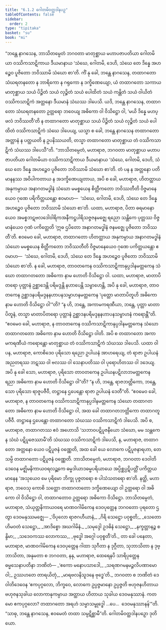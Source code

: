 ```yaml
---
title: "6.1.2 ဂေါတမိဝတ္ထဒါနပဉှ"
tableOfContents: false
sidebar:
  order: 2
type: "tipitaka"
basket: "su"
book: "mi"
---
```



<DynamicBreadcrumb />

<Division number="172" book="mi" e="ch" v="28">

<Paragraph number="1072" book="mi">
“ဘန္တေ နာဂသေန, ဘာသိတမ္ပေတံ ဘဂဝတာ မာတုစ္ဆာယ မဟာပဇာပတိယာ ဂေါတမိယာ ဝဿိကသာဋိကာယ ဒီယမာနာယ ‘သံဃေ, ဂေါတမိ, ဒေဟိ, သံဃေ တေ ဒိန္နေ အဟဉ္စေဝ ပူဇိတော ဘဝိဿာမိ သံဃော စာ’တိ. ကိံ နု ခေါ, ဘန္တေ နာဂသေန, တထာဂတော သံဃရတနတော န ဘာရိကော န ဂရုကော န ဒက္ခိဏေယျော, ယံ တထာဂတော သကာယ မာတုစ္ဆာယ သယံ ပိဉ္ဇိတံ သယံ လုဉ္စိတံ သယံ ပေါထိတံ သယံ ကန္တိတံ သယံ ဝါယိတံ ဝဿိကသာဋိကံ အတ္တနော ဒီယမာနံ သံဃဿ ဒါပေသိ. ယဒိ, ဘန္တေ နာဂသေန, တထာဂတော သံဃရတနတော ဥတ္တရော ဘဝေယျ အဓိကော ဝါ ဝိသိဋ္ဌော ဝါ, ‘မယိ ဒိန္နေ မဟပ္ဖလံ ဘဝိဿတီ’တိ န တထာဂတော မာတုစ္ဆာယ သယံ ပိဉ္ဇိတံ သယံ လုဉ္စိတံ သယံ ပေါထိတံ ဝဿိကသာဋိကံ သံဃေ ဒါပေယျ, ယသ္မာ စ ခေါ, ဘန္တေ နာဂသေန တထာဂတော အတ္တာနံ န ပတ္ထယတိ န ဥပနိဿယတိ, တသ္မာ တထာဂတော မာတုစ္ဆာယ တံ ဝဿိကသာဋိကံ သံဃဿ ဒါပေသီ”တိ.
</Paragraph>

<Paragraph number="1073" book="mi">
“ဘာသိတမ္ပေတံ, မဟာရာဇ, ဘဂဝတာ မာတုစ္ဆာယ မဟာပဇာပတိယာ ဂေါတမိယာ ဝဿိကသာဋိကာယ ဒီယမာနာယ ‘သံဃေ, ဂေါတမိ, ဒေဟိ, သံဃေ တေ ဒိန္နေ အဟဉ္စေဝ ပူဇိတော ဘဝိဿာမိ သံဃော စာ’တိ. တံ ပန န အတ္တနော ပတိမာနနဿ အဝိပါကတာယ န အဒက္ခိဏေယျတာယ, အပိ စ ခေါ, မဟာရာဇ, ဟိတတ္ထာယ အနုကမ္ပာယ အနာဂတမဒ္ဓါနံ သံဃော မမစ္စယေန စိတ္တီကတော ဘဝိဿတီတိ ဝိဇ္ဇမာနေယေဝ ဂုဏေ ပရိကိတ္တယန္တော ဧဝမာဟ—  ‘သံဃေ, ဂေါတမိ, ဒေဟိ, သံဃေ တေ ဒိန္နေ အဟဉ္စေဝ ပူဇိတော ဘဝိဿာမိ သံဃော စာ’တိ.
</Paragraph>

<Paragraph number="1074" book="mi">
ယထာ, မဟာရာဇ, ပိတာ ဓရမာနောယေဝ အမစ္စဘဋဗလဒေါဝါရိကအနီကဋ္ဌပါရိသဇ္ဇဇနမဇ္ဈေ ရညော သန္တိကေ ပုတ္တဿ ဝိဇ္ဇမာနံယေဝ ဂုဏံ ပကိတ္တေတိ ‘ဣဓ ဌပိတော အနာဂတမဒ္ဓါနံ ဇနမဇ္ဈေ ပူဇိတော ဘဝိဿတီ’တိ. ဧဝမေဝ ခေါ, မဟာရာဇ, တထာဂတော ဟိတတ္ထာယ အနုကမ္ပာယ အနာဂတမဒ္ဓါနံ သံဃော မမစ္စယေန စိတ္တီကတော ဘဝိဿတီတိ ဝိဇ္ဇမာနေယေဝ ဂုဏေ ပကိတ္တယန္တော ဧဝမာဟ—  ‘သံဃေ, ဂေါတမိ, ဒေဟိ, သံဃေ တေ ဒိန္နေ အဟဉ္စေဝ ပူဇိတော ဘဝိဿာမိ သံဃော စာ’တိ.
</Paragraph>

<Paragraph number="1075" book="mi">
န ခေါ, မဟာရာဇ, တာဝတကေန ဝဿိကသာဋိကာနုပ္ပဒါနမတ္တကေန သံဃော တထာဂတတော အဓိကော နာမ ဟောတိ ဝိသိဋ္ဌော ဝါ. ယထာ, မဟာရာဇ, မာတာပိတရော ပုတ္တာနံ ဥစ္ဆာဒေန္တိ ပရိမဒ္ဒန္တိ နဟာပေန္တိ သမ္ဗာဟေန္တိ, အပိ နု ခေါ, မဟာရာဇ, တာဝတကေန ဥစ္ဆာဒနပရိမဒ္ဒနနဟာပနသမ္ဗာဟနမတ္တကေန ‘ပုတ္တော မာတာပိတူဟိ အဓိကော နာမ ဟောတိ ဝိသိဋ္ဌော ဝါ’”တိ? “န ဟိ, ဘန္တေ, အကာမကရဏီယာ, ဘန္တေ, ပုတ္တာ မာတာပိတူနံ, တသ္မာ မာတာပိတရော ပုတ္တာနံ ဥစ္ဆာဒနပရိမဒ္ဒနနဟာပနသမ္ဗာဟနံ ကရောန္တီ”တိ. “ဧဝမေဝ ခေါ, မဟာရာဇ, န တာဝတကေန ဝဿိကသာဋိကာနုပ္ပဒါနမတ္တကေန သံဃော တထာဂတတော အဓိကော နာမ ဟောတိ ဝိသိဋ္ဌော ဝါတိ. အပိ စ တထာဂတော အကာမကရဏီယံ ကရောန္တော မာတုစ္ဆာယ တံ ဝဿိကသာဋိကံ သံဃဿ ဒါပေသိ.
</Paragraph>

<Paragraph number="1076" book="mi">
ယထာ ဝါ ပန, မဟာရာဇ, ကောစိဒေဝ ပုရိသော ရညော ဥပါယနံ အာဟရေယျ, တံ ရာဇာ ဥပါယနံ အညတရဿ ဘဋဿ ဝါ ဗလဿ ဝါ သေနာပတိဿ ဝါ ပုရောဟိတဿ ဝါ ဒဒေယျ. အပိ နု ခေါ သော, မဟာရာဇ, ပုရိသော တာဝတကေန ဥပါယနပဋိလာဘမတ္တကေန ရညာ အဓိကော နာမ ဟောတိ ဝိသိဋ္ဌော ဝါ”တိ? “န ဟိ, ဘန္တေ, ရာဇဘတ္တိကော, ဘန္တေ, သော ပုရိသော ရာဇူပဇီဝီ, တဋ္ဌာနေ ဌပေန္တော ရာဇာ ဥပါယနံ ဒေတီ”တိ. “ဧဝမေဝ ခေါ, မဟာရာဇ, န တာဝတကေန ဝဿိကသာဋိကာနုပ္ပဒါနမတ္တကေန သံဃော တထာဂတတော အဓိကော နာမ ဟောတိ ဝိသိဋ္ဌော ဝါ, အထ ခေါ တထာဂတဘတ္တိကော တထာဂတူပဇီဝီ. တဋ္ဌာနေ ဌပေန္တော တထာဂတော သံဃဿ ဝဿိကသာဋိကံ ဒါပေသိ.
</Paragraph>

<Paragraph number="1077" book="mi">
အပိ စ, မဟာရာဇ, တထာဂတဿ ဧဝံ အဟောသိ ‘သဘာဝပဋိပူဇနီယော သံဃော, မမ သန္တကေန သံဃံ ပဋိပူဇေဿာမီ’တိ သံဃဿ ဝဿိကသာဋိကံ ဒါပေသိ, န, မဟာရာဇ, တထာဂတော အတ္တနော ယေဝ ပဋိပူဇနံ ဝဏ္ဏေတိ, အထ ခေါ ယေ လောကေ ပဋိပူဇနာရဟာ, တေသမ္ပိ တထာဂတော ပဋိပူဇနံ ဝဏ္ဏေတိ.
</Paragraph>

<Paragraph number="1078" book="mi">
ဘာသိတမ္ပေတံ, မဟာရာဇ, ဘဂဝတာ ဒေဝါတိဒေဝေန မဇ္ဈိမနိကာယဝရလဉ္ဆကေ ဓမ္မဒါယာဒဓမ္မပရိယာယေ အပ္ပိစ္ဆပ္ပဋိပတ္တိံ ပကိတ္တယမာနေန ‘အသုယေဝ မေ ပုရိမော ဘိက္ခု ပုဇ္ဇတရော စ ပါသံသတရော စာ’တိ. နတ္ထိ, မဟာရာဇ, ဘဝေသု ကောစိ သတ္တော တထာဂတတော ဒက္ခိဏေယျော ဝါ ဥတ္တရော ဝါ အဓိကော ဝါ ဝိသိဋ္ဌော ဝါ, တထာဂတောဝ ဥတ္တရော အဓိကော ဝိသိဋ္ဌော.
</Paragraph>

<Paragraph number="1079" book="mi">
ဘာသိတမ္ပေတံ, မဟာရာဇ, သံယုတ္တနိကာယဝရေ မာဏဝဂါမိကေန ဒေဝပုတ္တေန ဘဂဝတော ပုရတော ဌတွာ ဒေဝမနုဿမဇ္ဈေ—
</Paragraph>

<Paragraph number="1080" type="verses" book="mi">
_‘ဝိပုလော ရာဇဂဟီယာနံ,_  
_ဂိရိ သေဋ္ဌော ပဝုစ္စတိ;_  
_သေတော ဟိမဝတံ သေဋ္ဌော,_  
_အာဒိစ္စော အဃဂါမိနံ._  

</Paragraph>

<Paragraph number="1081" type="verses" book="mi">
_သမုဒ္ဒေါ ဥဒဓိနံ သေဋ္ဌော,_  
_နက္ခတ္တာနဉ္စ စန္ဒိမာ;_  
_သဒေဝကဿ လောကဿ,_  
_ဗုဒ္ဓေါ အဂ္ဂေါ ပဝုစ္စတီ’တိ._  

</Paragraph>

<Paragraph number="1082" book="mi">
တာ ခေါ ပနေတာ, မဟာရာဇ, မာဏဝဂါမိကေန ဒေဝပုတ္တေန ဂါထာ သုဂီတာ န ဒုဂ္ဂီတာ, သုဘာသိတာ န ဒုဗ္ဘာသိတာ, အနုမတာ စ ဘဂဝတာ, နနု, မဟာရာဇ, ထေရေနပိ သာရိပုတ္တေန ဓမ္မသေနာပတိနာ ဘဏိတံ—
</Paragraph>

<Paragraph number="1083" type="verses" book="mi">
_‘ဧကော မနောပသာဒေါ,_  
_သရဏဂမနမဉ္ဇလိပဏာမော ဝါ;_  
ဥဿဟတေ တာရယိတုံ,_  
_မာရဗလနိသူဒနေ ဗုဒ္ဓေ’တိ._  

</Paragraph>

<Paragraph number="1084" book="mi">
ဘဂဝတာ စ ဘဏိတံ ဒေဝါတိဒေဝေန ‘ဧကပုဂ္ဂလော, ဘိက္ခဝေ, လောကေ ဥပ္ပဇ္ဇမာနော ဥပ္ပဇ္ဇတိ ဗဟုဇနဟိတာယ ဗဟုဇနသုခါယ လောကာနုကမ္ပာယ အတ္ထာယ ဟိတာယ သုခါယ ဒေဝမနုဿာနံ. ကတမော ဧကပုဂ္ဂလော? တထာဂတော အရဟံ သမ္မာသမ္ဗုဒ္ဓေါ …ပေ…  ဒေဝမနုဿာနန်’”တိ. “သာဓု, ဘန္တေ နာဂသေန, ဧဝမေတံ တထာ သမ္ပဋိစ္ဆာမီ”တိ.

</Paragraph>
</Division>

<Paragraph number="1085" type="center" book="mi">
ဂေါတမိဝတ္ထဒါနပဉှော ဒုတိယော.
</Paragraph>